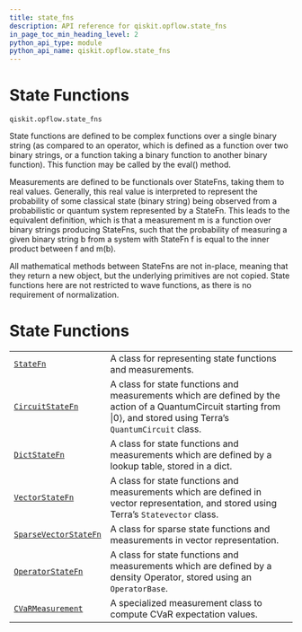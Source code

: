 ```yaml
---
title: state_fns
description: API reference for qiskit.opflow.state_fns
in_page_toc_min_heading_level: 2
python_api_type: module
python_api_name: qiskit.opflow.state_fns
---
```


<span id="module-qiskit.opflow.state_fns" />

<span id="qiskit-opflow-state-fns" />

# State Functions

`qiskit.opflow.state_fns`

State functions are defined to be complex functions over a single binary string (as compared to an operator, which is defined as a function over two binary strings, or a function taking a binary function to another binary function). This function may be called by the eval() method.

Measurements are defined to be functionals over StateFns, taking them to real values. Generally, this real value is interpreted to represent the probability of some classical state (binary string) being observed from a probabilistic or quantum system represented by a StateFn. This leads to the equivalent definition, which is that a measurement m is a function over binary strings producing StateFns, such that the probability of measuring a given binary string b from a system with StateFn f is equal to the inner product between f and m(b).

<Admonition title="Note" type="note">
  All mathematical methods between StateFns are not in-place, meaning that they return a new object, but the underlying primitives are not copied.
</Admonition>

<Admonition title="Note" type="note">
  State functions here are not restricted to wave functions, as there is no requirement of normalization.
</Admonition>

# State Functions

|                                                                                                                    |                                                                                                                                                                       |
| ------------------------------------------------------------------------------------------------------------------ | --------------------------------------------------------------------------------------------------------------------------------------------------------------------- |
| [`StateFn`](qiskit.opflow.state_fns.StateFn "qiskit.opflow.state_fns.StateFn")                                     | A class for representing state functions and measurements.                                                                                                            |
| [`CircuitStateFn`](qiskit.opflow.state_fns.CircuitStateFn "qiskit.opflow.state_fns.CircuitStateFn")                | A class for state functions and measurements which are defined by the action of a QuantumCircuit starting from \|0⟩, and stored using Terra’s `QuantumCircuit` class. |
| [`DictStateFn`](qiskit.opflow.state_fns.DictStateFn "qiskit.opflow.state_fns.DictStateFn")                         | A class for state functions and measurements which are defined by a lookup table, stored in a dict.                                                                   |
| [`VectorStateFn`](qiskit.opflow.state_fns.VectorStateFn "qiskit.opflow.state_fns.VectorStateFn")                   | A class for state functions and measurements which are defined in vector representation, and stored using Terra’s `Statevector` class.                                |
| [`SparseVectorStateFn`](qiskit.opflow.state_fns.SparseVectorStateFn "qiskit.opflow.state_fns.SparseVectorStateFn") | A class for sparse state functions and measurements in vector representation.                                                                                         |
| [`OperatorStateFn`](qiskit.opflow.state_fns.OperatorStateFn "qiskit.opflow.state_fns.OperatorStateFn")             | A class for state functions and measurements which are defined by a density Operator, stored using an `OperatorBase`.                                                 |
| [`CVaRMeasurement`](qiskit.opflow.state_fns.CVaRMeasurement "qiskit.opflow.state_fns.CVaRMeasurement")             | A specialized measurement class to compute CVaR expectation values.                                                                                                   |

